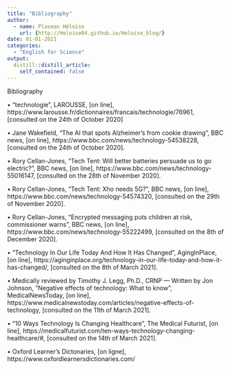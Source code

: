 ```yaml
---
title: "Bibliography"
author:
  - name: Plasman Héloïse
    url: {http://Heloise04.github.io/Heloise_blog/}
date: 01-01-2021
categories:
  - "English for Science"
output:
  distill::distill_article:
    self_contained: false
---
```


Bibliography

•	“technologie”, LAROUSSE, [on line], https://www.larousse.fr/dictionnaires/francais/technologie/76961, [consulted on the 24th of October 2020]

•	Jane Wakefield, “The AI that spots Alzheimer's from cookie drawing”, BBC news, [on line], https://www.bbc.com/news/technology-54538228, [consulted on the 24th of October 2020].

•	Rory Cellan-Jones, “Tech Tent: Will better batteries persuade us to go electric?”, BBC news, [on line], https://www.bbc.com/news/technology-55016147, [consulted on the 28th of November 2020].

•	Rory Cellan-Jones, “Tech Tent: Xho needs 5G?”, BBC news, [on line], https://www.bbc.com/news/technology-54574320, [consulted on the 29th of November 2020].

•	Rory Cellan-Jones, “Encrypted messaging puts children at risk, commissioner warns”, BBC news, [on line], https://www.bbc.com/news/technology-55222499, [consulted on the 8th of December 2020].

•	“Technology In Our Life Today And How It Has Changed”, AgingInPlace, [on line], https://aginginplace.org/technology-in-our-life-today-and-how-it-has-changed/, [consulted on the 8th of March 2021].

•	Medically reviewed by Timothy J. Legg, Ph.D., CRNP — Written by Jon Johnson, “Negative effects of technology: What to know”, MedicalNewsToday, [on line], https://www.medicalnewstoday.com/articles/negative-effects-of-technology, [consulted on the 11th of March 2021].

•	“10 Ways Technology Is Changing Healthcare”, The Medical Futurist, [on line], https://medicalfuturist.com/ten-ways-technology-changing-healthcare/#, [consulted on the 14th of March 2021].

•	Oxford Learner’s Dictonaries, [on ligne], https://www.oxfordlearnersdictionaries.com/ 

